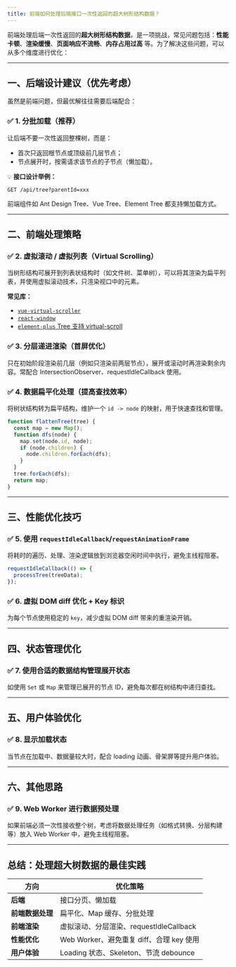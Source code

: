 ```yaml
---
title: 前端如何处理后端接口一次性返回的超大树形结构数据？
---
```


前端处理后端一次性返回的**超大树形结构数据**，是一项挑战，常见问题包括：**性能卡顿**、**渲染缓慢**、**页面响应不流畅**、**内存占用过高** 等。为了解决这些问题，可以从多个维度进行优化：

---

## 一、后端设计建议（优先考虑）

虽然是前端问题，但最优解往往需要后端配合：

### ✅ 1. 分批加载（推荐）

让后端不要一次性返回整棵树，而是：

* 首次只返回根节点或顶级前几层节点；
* 节点展开时，按需请求该节点的子节点（懒加载）。

💡 **接口设计举例：**

```http
GET /api/tree?parentId=xxx
```

前端组件如 Ant Design Tree、Vue Tree、Element Tree 都支持懒加载方式。

---

## 二、前端处理策略

### ✅ 2. 虚拟滚动 / 虚拟列表（Virtual Scrolling）

当树形结构可展开到列表状结构时（如文件树、菜单树），可以将其渲染为扁平列表，并使用虚拟滚动技术，只渲染视口中的元素。

**常见库：**

* [`vue-virtual-scroller`](https://github.com/Akryum/vue-virtual-scroller)
* [`react-window`](https://github.com/bvaughn/react-window)
* [`element-plus` Tree 支持 virtual-scroll](https://element-plus.org/zh-CN/component/tree.html)

### ✅ 3. 分层递进渲染（首屏优化）

只在初始阶段渲染前几层（例如只渲染前两层节点），展开或滚动时再渲染剩余内容。常配合 IntersectionObserver、requestIdleCallback 使用。

### ✅ 4. 数据扁平化处理（提高查找效率）

将树状结构转为扁平结构，维护一个 `id -> node` 的映射，用于快速查找和管理。

```ts
function flattenTree(tree) {
  const map = new Map();
  function dfs(node) {
    map.set(node.id, node);
    if (node.children) {
      node.children.forEach(dfs);
    }
  }
  tree.forEach(dfs);
  return map;
}
```

---

## 三、性能优化技巧

### ✅ 5. 使用 `requestIdleCallback`/`requestAnimationFrame`

将耗时的遍历、处理、渲染逻辑放到浏览器空闲时间中执行，避免主线程阻塞。

```ts
requestIdleCallback(() => {
  processTree(treeData);
});
```

### ✅ 6. 虚拟 DOM diff 优化 + Key 标识

为每个节点使用稳定的 `key`，减少虚拟 DOM diff 带来的重渲染开销。

---

## 四、状态管理优化

### ✅ 7. 使用合适的数据结构管理展开状态

如使用 `Set` 或 `Map` 来管理已展开的节点 ID，避免每次都在树结构中递归查找。

---

## 五、用户体验优化

### ✅ 8. 显示加载状态

当节点在加载中、数据量较大时，配合 loading 动画、骨架屏等提升用户体验。

---

## 六、其他思路

### ✅ 9. Web Worker 进行数据预处理

如果前端必须一次性接收整个树，考虑将数据处理任务（如格式转换、分层构建等）放入 Web Worker 中，避免主线程阻塞。

---

## 总结：处理超大树数据的最佳实践

| 方向         | 优化策略                            |
| ---------- | ------------------------------- |
| **后端**     | 接口分页、懒加载                        |
| **前端数据处理** | 扁平化、Map 缓存、分批处理                 |
| **前端渲染**   | 虚拟滚动、分层渲染、requestIdleCallback   |
| **性能优化**   | Web Worker、避免重复 diff、合理 key 使用  |
| **用户体验**   | Loading 状态、Skeleton、节流 debounce |

